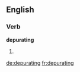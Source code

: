 ==English==

===Verb===
'''depurating'''

# {{present participle of|[[depurate]]}}

[[de:depurating]]
[[fr:depurating]]